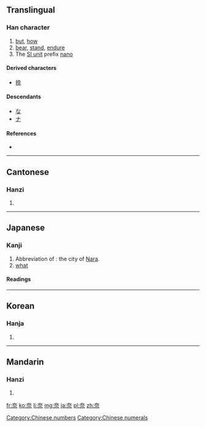{{also|柰}}
==Translingual==

===Han character===
{{Han char|rn=37|rad=大|as=05|sn=8|four=4090<sub>1</sub>|canj=大一一火 (KMMF)}}

# [[but]], [[how]]
# [[bear]], [[stand]], [[endure]]
# The [[Appendix:SI units|SI unit]] prefix [[nano]]

====Derived characters====
* [[捺]]

====Descendants====
* [[な]]
* [[ナ]]

====References====
* {{Han ref|kx=0251.010|dkj=05893|dj=0511.010|hdz=10532.020|uh=5948|ud=22856|bh=A960|bd=43360}}

[[Category:Chinese numbers]]
[[Category:Chinese numerals]]
----

==Cantonese==

===Hanzi===
{{yue-hanzi|jyut=|y=noi6}}

# {{defn|lang=yue|sort=大05}}

----

==Japanese==

===Kanji===
{{ja-kanji|grade=c|rs=凵03}}

# Abbreviation of {{l|ja|奈良}}: the city of [[Nara]].
# [[what]]

====Readings====
{{ja-readings
|on=[[だい]] (dai), [[な]] (na), [[ない]] (nai)
|kun=[[いかん]] (ikan), [[からなし]] (karanashi)
}}

----

==Korean==

===Hanja===
{{ko-hanja|hangeul=[[내]], [[나]]|rv=nae, na|mr=nae, na}}

# {{defn|lang=ko|sort=大05}}

----

==Mandarin==

===Hanzi===
{{cmn-hanzi|pin=[[nài]] ([[nai4]]), [[qiè]] ([[qie4]]), [[xiè]] ([[xie4]])|wg=nai<sup>4</sup>, ch'ieh<sup>4</sup>, hsieh<sup>4</sup>}}

# {{defn|lang=cmn|sort=大05}}

[[fr:奈]]
[[ko:奈]]
[[li:奈]]
[[mg:奈]]
[[ja:奈]]
[[pl:奈]]
[[zh:奈]]
